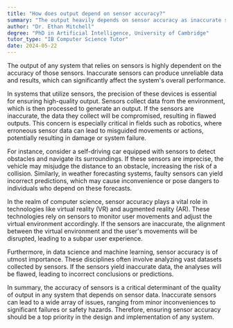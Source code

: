 ```yaml
---
title: "How does output depend on sensor accuracy?"
summary: "The output heavily depends on sensor accuracy as inaccurate sensors can lead to incorrect or unreliable data and results."
author: "Dr. Ethan Mitchell"
degree: "PhD in Artificial Intelligence, University of Cambridge"
tutor_type: "IB Computer Science Tutor"
date: 2024-05-22
---
```


The output of any system that relies on sensors is highly dependent on the accuracy of those sensors. Inaccurate sensors can produce unreliable data and results, which can significantly affect the system's overall performance.

In systems that utilize sensors, the precision of these devices is essential for ensuring high-quality output. Sensors collect data from the environment, which is then processed to generate an output. If the sensors are inaccurate, the data they collect will be compromised, resulting in flawed outputs. This concern is especially critical in fields such as robotics, where erroneous sensor data can lead to misguided movements or actions, potentially resulting in damage or system failure.

For instance, consider a self-driving car equipped with sensors to detect obstacles and navigate its surroundings. If these sensors are imprecise, the vehicle may misjudge the distance to an obstacle, increasing the risk of a collision. Similarly, in weather forecasting systems, faulty sensors can yield incorrect predictions, which may cause inconvenience or pose dangers to individuals who depend on these forecasts.

In the realm of computer science, sensor accuracy plays a vital role in technologies like virtual reality (VR) and augmented reality (AR). These technologies rely on sensors to monitor user movements and adjust the virtual environment accordingly. If the sensors are inaccurate, the alignment between the virtual environment and the user's movements will be disrupted, leading to a subpar user experience.

Furthermore, in data science and machine learning, sensor accuracy is of utmost importance. These disciplines often involve analyzing vast datasets collected by sensors. If the sensors yield inaccurate data, the analyses will be flawed, leading to incorrect conclusions or predictions.

In summary, the accuracy of sensors is a critical determinant of the quality of output in any system that depends on sensor data. Inaccurate sensors can lead to a wide array of issues, ranging from minor inconveniences to significant failures or safety hazards. Therefore, ensuring sensor accuracy should be a top priority in the design and implementation of any system.
    